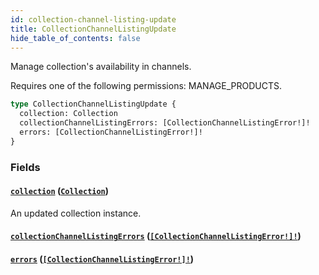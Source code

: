 ```yaml
---
id: collection-channel-listing-update
title: CollectionChannelListingUpdate
hide_table_of_contents: false
---
```


Manage collection's availability in channels.

Requires one of the following permissions: MANAGE_PRODUCTS.

```graphql
type CollectionChannelListingUpdate {
  collection: Collection
  collectionChannelListingErrors: [CollectionChannelListingError!]!
  errors: [CollectionChannelListingError!]!
}
```

### Fields

#### [`collection`](#) ([`Collection`](../../../developer/api-reference/objects/collection))

An updated collection instance.

#### [`collectionChannelListingErrors`](#) ([`[CollectionChannelListingError!]!`](../../../developer/api-reference/objects/collection-channel-listing-error))

#### [`errors`](#) ([`[CollectionChannelListingError!]!`](../../../developer/api-reference/objects/collection-channel-listing-error))
